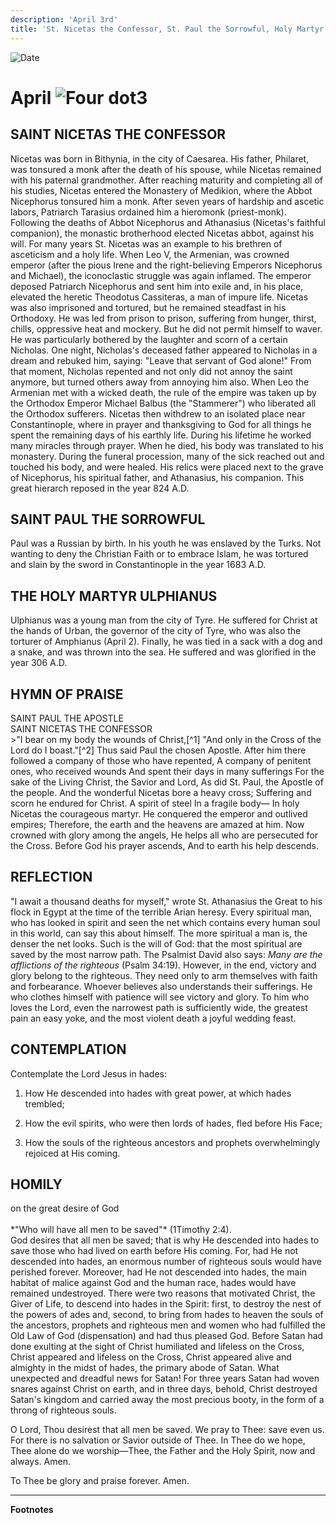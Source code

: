 ```yaml
---
description: 'April 3rd'
title: 'St. Nicetas the Confessor, St. Paul the Sorrowful, Holy Martyr Ulphianus'
---
```


<RunningHead />
<Image src="/title-imprint.png" height={68} width={50} alt="Date" className="title-imprint"/>

# <div id="date">April <Image className="four-dot" src="/four-dot.png" height={15} width={15} alt="Four dot" />3</div>

## SAINT NICETAS THE CONFESSOR

Nicetas was born in Bithynia, in the city of Caesarea. His father, Philaret, was tonsured a monk after the death of his spouse, while Nicetas remained with his paternal grandmother. After reaching maturity and completing all of his studies, Nicetas entered the Monastery of Medikion, where the Abbot Nicephorus tonsured him a monk. After seven years of hardship and ascetic labors, Patriarch Tarasius ordained him a hieromonk (priest-monk). Following the deaths of Abbot Nicephorus and Athanasius (Nicetas's faithful companion), the monastic brotherhood elected Nicetas abbot, against his will. For many years St. Nicetas was an example to his brethren of asceticism and a holy life. When Leo V, the Armenian, was crowned emperor (after the pious Irene and the right-believing Emperors Nicephorus and Michael), the iconoclastic struggle was again inflamed. The emperor deposed Patriarch Nicephorus and sent him into exile and, in his place, elevated the heretic Theodotus Cassiteras, a man of impure life. Nicetas was also imprisoned and tortured, but he remained steadfast in his Orthodoxy. He was led from prison to prison, suffering from hunger, thirst, chills, oppressive heat and mockery. But he did not permit himself to waver. He was particularly bothered by the laughter and scorn of a certain Nicholas. One night, Nicholas's deceased father appeared to Nicholas in a dream and rebuked him, saying: "Leave that servant of God alone!" From that moment, Nicholas repented and not only did not annoy the saint anymore, but turned others away from annoying him also. When Leo the Armenian met with a wicked death, the rule of the empire was taken up by the Orthodox Emperor Michael Balbus (the "Stammerer") who liberated all the Orthodox sufferers. Nicetas then withdrew to an isolated place near Constantinople, where in prayer and thanksgiving to God for all things he spent the remaining days of his earthly life. During his lifetime he worked many miracles through prayer. When he died, his body was translated to his monastery. During the funeral procession, many of the sick reached out and touched his body, and were healed. His relics were placed next to the grave of Nicephorus, his spiritual father, and Athanasius, his companion. This great hierarch reposed in the year 824 A.D.

## SAINT PAUL THE SORROWFUL

Paul was a Russian by birth. In his youth he was enslaved by the Turks. Not wanting to deny the Christian Faith or to embrace Islam, he was tortured and slain by the sword in Constantinople in the year 1683 A.D.

## THE HOLY MARTYR ULPHIANUS

Ulphianus was a young man from the city of Tyre. He suffered for Christ at the hands of Urban, the governor of the city of Tyre, who was also the torturer of Amphianus (April 2). Finally, he was tied in a sack with a dog and a snake, and was thrown into the sea. He suffered and was glorified in the year 306 A.D.


## HYMN OF PRAISE
<div style={{textAlign:'center', color:'crimson', fontWeight:'bold'}}>
SAINT PAUL THE APOSTLE
<br />
SAINT NICETAS THE CONFESSOR
</div>
>"I bear on my body the wounds of Christ,[^1]  
"And only in the Cross of the Lord do I boast."[^2]  
Thus said Paul the chosen Apostle.  
After him there followed a company of those who have repented,  
A company of penitent ones, who received wounds  
And spent their days in many sufferings  
For the sake of the Living Christ, the Savior and Lord,  
As did St. Paul, the Apostle of the people.  
And the wonderful Nicetas bore a heavy cross;  
Suffering and scorn he endured for Christ.  
A spirit of steel In a fragile body—  
In holy Nicetas the courageous martyr.  
He conquered the emperor and outlived empires;  
Therefore, the earth and the heavens are amazed at him.  
Now crowned with glory among the angels,  
He helps all who are persecuted for the Cross.  
Before God his prayer ascends,  
And to earth his help descends.  


## REFLECTION

"I await a thousand deaths for myself," wrote St. Athanasius the Great to his flock in Egypt at the time of the terrible Arian heresy. Every spiritual man, who has looked in spirit and seen the net which contains every human soul in this world, can say this about himself. The more spiritual a man is, the denser the net looks. Such is the will of God: that the most spiritual are saved by the most narrow path. The Psalmist David also says: *Many are the afflictions of the righteous* (Psalm 34:19). However, in the end, victory and glory belong to the righteous. They need only to arm themselves with faith and forbearance. Whoever believes also understands their sufferings. He who clothes himself with patience will see victory and glory. To him who loves the Lord, even the narrowest path is sufficiently wide, the greatest pain an easy yoke, and the most violent death a joyful wedding feast.


## CONTEMPLATION

Contemplate the Lord Jesus in hades:

1. How He descended into hades with great power, at which hades trembled;

2. How the evil spirits, who were then lords of hades, fled before His Face;

3. How the souls of the righteous ancestors and prophets overwhelmingly rejoiced at His coming.


## HOMILY
<div style={{textAlign:'center', color:'crimson', fontWeight:'bold'}}>
on the great desire of God
</div><br />
<div style={{textAlign:'right'}}>
*"Who will have all men to be saved"* (1Timothy 2:4).
</div>
God desires that all men be saved; that is why He descended into hades to save those who had lived on earth before His coming. For, had He not descended into hades, an enormous number of righteous souls would have perished forever. Moreover, had He not descended into hades, the main habitat of malice against God and the human race, hades would have remained undestroyed. There were two reasons that motivated Christ, the Giver of Life, to descend into hades in the Spirit: first, to destroy the nest of the powers of ades and, second, to bring from hades to heaven the souls of the ancestors, prophets and righteous men and women who had fulfilled the Old Law of God (dispensation) and had thus pleased God. Before Satan had done exulting at the sight of Christ humiliated and lifeless on the Cross, Christ appeared and lifeless on the Cross, Christ appeared alive and almighty in the midst of hades, the primary abode of Satan. What unexpected and dreadful news for Satan! For three years Satan had woven snares against Christ on earth, and in three days, behold, Christ destroyed Satan's kingdom and carried away the most precious booty, in the form of a throng of righteous souls.

O Lord, Thou desirest that all men be saved. We pray to Thee: save even us. For there is no salvation or Savior outside of Thee. In Thee do we hope, Thee alone do we worship—Thee, the Father and the Holy Spirit, now and always. Amen.

To Thee be glory and praise forever. Amen.

---

**Footnotes** 

[^1]: Galatians 6:17
[^2]: Galatians 6:14

